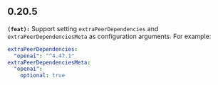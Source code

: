 ## 0.20.5
**`(feat):`** Support setting `extraPeerDependencies` and `extraPeerDependenciesMeta` as
configuration arguments. For example:

```yaml
extraPeerDependencies:
  "openai": "^4.47.1"
extraPeerDependenciesMeta:
  "openai":
    optional: true
```


